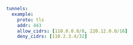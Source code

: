 ```yaml
tunnels:
  example:
    proto: tls
    addr: 443
    allow_cidrs: [110.0.0.0/8, 220.12.0.0/16]
    deny_cidrs: [110.2.3.4/32]
```
